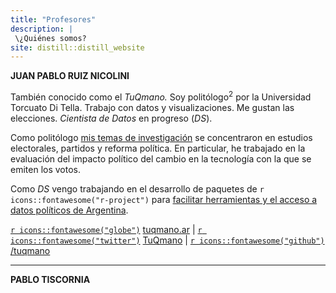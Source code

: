 ```yaml
---
title: "Profesores"
description: |
 \¿Quiénes somos? 
site: distill::distill_website
---
```


**JUAN PABLO RUIZ NICOLINI**

También conocido como el _TuQmano._ Soy politólogo$^2$ por la Universidad Torcuato Di Tella. Trabajo con datos y visualizaciones. Me gustan las elecciones. *Cientista de Datos* en progreso (*DS*).

Como politólogo [mis temas de investigación](https://www.researchgate.net/profile/Juan-Ruiz-Nicolini) se concentraron en estudios electorales, partidos y reforma política. En particular, he trabajado en la evaluación del impacto político del cambio en la tecnología con la que se emiten los votos.



Como *DS* vengo trabajando en el desarrollo de paquetes de `r icons::fontawesome("r-project")` para [facilitar herramientas y el acceso a datos políticos de Argentina](https://github.com/politicaargentina/).

[`r icons::fontawesome("globe")`](https://www.tuqmano.com/) [tuqmano.ar](https://www.tuqmano.com/) | [`r icons::fontawesome("twitter")`](https://twitter.com/TuQmano) [TuQmano](https://twitter.com/TuQmano) | [`r icons::fontawesome("github")`](https://github.com/tuqmano) [/tuqmano](https://github.com/tuqmano)

------------------------------------------------------------------------

**PABLO TISCORNIA**
